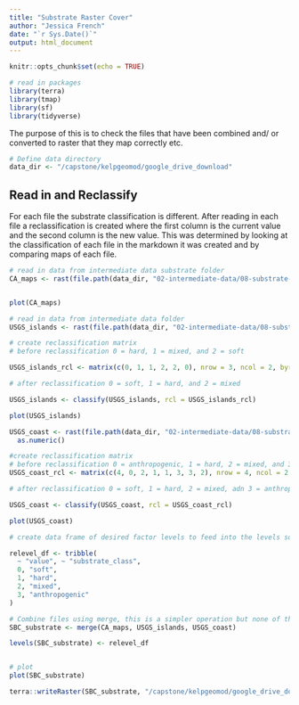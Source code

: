 ```yaml
---
title: "Substrate Raster Cover"
author: "Jessica French"
date: "`r Sys.Date()`"
output: html_document
---
```


```r
knitr::opts_chunk$set(echo = TRUE)
```
```r
# read in packages
library(terra)
library(tmap)
library(sf)
library(tidyverse)
```


The purpose of this is to check the files that have been combined and/ or converted to raster that they map correctly etc. 

```r
# Define data directory
data_dir <- "/capstone/kelpgeomod/google_drive_download"
```

## Read in and Reclassify

For each file the substrate classification is different. After reading in each file a reclassification is created where the first column is the current value and the second column is the new value. This was determined by looking at the classification of each file in the markdown it was created and by comparing maps of each file. 

```r
# read in data from intermediate data substrate folder
CA_maps <- rast(file.path(data_dir, "02-intermediate-data/08-substrate-intermediate/seafloormapping-islands-substrate.tif")) 


plot(CA_maps)
```

```r
# read in data from intermediate data folder
USGS_islands <- rast(file.path(data_dir, "02-intermediate-data/08-substrate-intermediate/usgs-island-substrate.tif")) |> as.numeric()

# create reclassification matrix
# before reclassification 0 = hard, 1 = mixed, and 2 = soft

USGS_islands_rcl <- matrix(c(0, 1, 1, 2, 2, 0), nrow = 3, ncol = 2, byrow = T)

# after reclassification 0 = soft, 1 = hard, and 2 = mixed

USGS_islands <- classify(USGS_islands, rcl = USGS_islands_rcl)

plot(USGS_islands)
```

```r
USGS_coast <- rast(file.path(data_dir, "02-intermediate-data/08-substrate-intermediate/usgs-coast-substrate.tif")) |> 
  as.numeric()

#create reclassification matrix
# before reclassification 0 = anthropogenic, 1 = hard, 2 = mixed, and 3 = soft
USGS_coast_rcl <- matrix(c(4, 0, 2, 1, 1, 3, 3, 2), nrow = 4, ncol = 2, byrow = T)

# after reclassification 0 = soft, 1 = hard, 2 = mixed, adn 3 = anthropogenic. 

USGS_coast <- classify(USGS_coast, rcl = USGS_coast_rcl)

plot(USGS_coast)
```

```r
# create data frame of desired factor levels to feed into the levels so that all of the rasters are the same 

relevel_df <- tribble(
  ~ "value", ~ "substrate_class", 
  0, "soft", 
  1, "hard", 
  2, "mixed", 
  3, "anthropogenic"
) 
```


```r
# Combine files using merge, this is a simpler operation but none of these files overlap at this point so it should not be an issue and there is no risk of it doing any calculations with categorical variables.
SBC_substrate <- merge(CA_maps, USGS_islands, USGS_coast)

levels(SBC_substrate) <- relevel_df


# plot
plot(SBC_substrate) 

```

```r
terra::writeRaster(SBC_substrate, "/capstone/kelpgeomod/google_drive_download/02-intermediate-data/08-substrate-intermediate/combined-sbchannel-substrate.tif", filetype = "GTiff", overwrite = TRUE)
```


